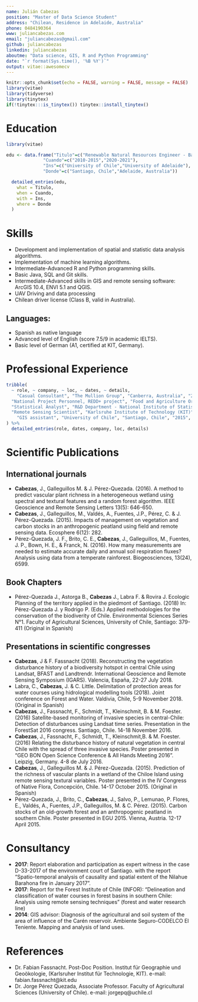 ```yaml
---
name: Julián Cabezas
position: "Master of Data Science Student"
address: "Chilean, Residence in Adelaide, Australia"
phone: 0484190364
www: juliancabezas.com
email: "juliancabezas@gmail.com"
github: juliancabezas
linkedin: juliancabezas
aboutme: "Data science, GIS, R and Python Programming"
date: "`r format(Sys.time(), '%B %Y')`"
output: vitae::awesomecv
---
```


```r
knitr::opts_chunk$set(echo = FALSE, warning = FALSE, message = FALSE)
library(vitae)
library(tidyverse)
library(tinytex)
if(!tinytex:::is_tinytex()) tinytex::install_tinytex()

```
<!-- # Perfil Profesional -->

<!-- My way of working is based on the capability to face complex challanges regarding analyzing data from several sources, generating algorithms to analize social, economic and environmental data, with a focus on spatially explicit information. I work as consultant, full-time professional or researcher. As part of my job, I have generated multiple scientific publications and working papers, with the intention of sharing methodologies and approaches. -->

# Education

```r
library(vitae)

edu <- data.frame("Titulo"=c("Renewable Natural Resources Engineer - Bachelor of Science in Renewable Natural Resources","Master of Data Science (Current student)"),
              "Cuando"=c("2010-2015","2020-2021"),
              "Ins"=c("University of Chile","University of Adelaide"),
              "Donde"=c("Santiago, Chile","Adelaide, Australia"))

  detailed_entries(edu,
    what = Titulo,
    when = Cuando,
    with = Ins,
    where = Donde
  )
```

# Skills

 * Development and implementation of spatial and statistic data analysis algorithms.
 * Implementation of machine learning algorithms.
 * Intermediate-Advanced R and Python programming skills.
 * Basic Java, SQL and Git skills.
 * Intermediate-Advanced skills in GIS and remote sensing software: ArcGIS 10.4, ENVI 5.1  and QGIS.
 * UAV Driving and data processing
 * Chilean driver license (Class B, valid in Australia).
 

## Languages:
 * Spanish as native language
 * Advanced level of English (score 7.5/9 in academic IELTS).
 * Basic level of German (A1, certified at KIT, Germany).


# Professional Experience

```r
tribble(
  ~ role, ~ company, ~ loc, ~ dates, ~ details,
    "Casual Consultant", "The Mullion Group", "Canberra, Australia", "2020", "Developing of a proof of concept of the implementation of the Generic Carbon Budget Model (GCBM) for forest carbon modelling in Chile",
  "National Project Personnel, REDD+ project", "Food and Agriculture Organization of the United Nations (FAO)", "Santiago, Chile", "2019", "Support for the Monitoring and Measurement System of the National Strategy of Climate Change and Vegetation Resources (ENCCRV). Elaboration of the REDD+ Technical Annex elaboration and reviewing process",
  "Statistical Analyst", "R&D Department - National Institute of Statistics", "Santiago, Chile", "2018 - 2019", "Development of statistic analysis algorithms, including text mining algorithms for automatic classification of labor sector in national surveys",
  "Remote Sensing Scientist", "Karlsruhe Institute of Technology (KIT)", "Karlsruhe, Germany", "2016 - 2017", "Implementation of disturbance detection algorithms using R and Landsat data (SaMovar Project)",
    "GIS assistant", "University of Chile", "Santiago, Chile", "2015", "GIS elaborations and spatial analysis in the Study for the definition of protection areas in the east piedmont of Santiago project, financed by the United Nations Development Programme (UNDP) "
) %>% 
  detailed_entries(role, dates, company, loc, details)
```

# Scientific Publications

## International journals

 *	**Cabezas**, J., Galleguillos M. & J. Pérez-Quezada. (2016). A method to predict vascular plant richness in a heterogeneous wetland using spectral and textural features and a random forest algorithm. IEEE Geoscience and Remote Sensing Letters 13(5): 646-650.
 *	**Cabezas**, J., Galleguillos, M., Valdés, A., Fuentes, J.P., Pérez, C. & J. Pérez-Quezada. (2015). Impacts of management on vegetation and carbon stocks in an anthropogenic peatland using field and remote sensing data. Ecosphere 6(12): 282.
 *	Pérez-Quezada, J. F., Brito, C. E., **Cabezas**, J., Galleguillos, M., Fuentes, J. P., Bown, H. E., & Franck, N. (2016). How many measurements are needed to estimate accurate daily and annual soil respiration fluxes? Analysis using data from a temperate rainforest. Biogeosciences, 13(24), 6599.
 
## Book Chapters

 *	Pérez-Quezada J., Astorga B., **Cabezas** J., Labra F. & Rovira J. Ecologic Planning of the territory applied in the piedmont of Santiago. (2018) In: Pérez-Quezada J. y Rodrigo P. (Eds.) Applied methodologies for the conservation of the biodiverity of Chile. Environmental Sciences Series N°1. Faculty of Agricultural Sciences, University of Chile, Santiago: 379-411 (Original in Spanish)
 
## Presentations in scientific congresses

 *	**Cabezas**, J & F. Fassnacht (2018). Reconstructing the vegetation disturbance history of a biodiversity hotspot in central Chile using Landsat, BFAST and Landtrendr. International Geoscience and Remote Sensing Symposium (IGARS). Valencia, España, 22-27 July 2018.
 *	Labra, C., **Cabezas**, J. & C. Little. Delimitation of protection areas for water courses using hidrological modelling tools (2018). Joint conference on Forest and Water. Valdivia, Chile, 5-9 November 2018. (Original in Spanish)
 *	**Cabezas**, J., Fassnacht, F., Schmidt, T., Kleinschmit, B. & M. Foester. (2016) Satellite-based monitoring of invasive species in central-Chile: Detection of disturbances using Landsat time series. Presentation in the ForestSat 2016 congress. Santiago, Chile. 14-18 November 2016.
 *	**Cabezas**, J., Fassnacht, F., Schmidt, T., Kleinschmit,B. & M. Foester. (2016) Relating the disturbance history of natural vegetation in central Chile with the spread of three invasive species. Poster presented in “GEO BON Open Science Conference & All Hands Meeting 2016”. Leipzig, Germany. 4-8 de July 2016.
 *	**Cabezas**, J., Galleguillos M. & J. Pérez-Quezada. (2015). Prediction of the richness of vascular plants in a wetland of the Chiloe Island using remote sensing textural variables. Poster presented in the IV Congress of Native Flora, Concepción, Chile. 14-17 October 2015. (Original in Spanish)
 *	Pérez-Quezada, J., Brito, C., **Cabezas**, J., Salvo, P., Lemunao, P. Flores, E., Valdés, A., Fuentes, J.P., Galleguillos, M. & C. Pérez. (2015). Carbon stocks of an old-growth forest and an anthropogenic peatland in southern Chile. Poster presented in EGU 2015. Vienna, Austria. 12-17 April 2015.

# Consultancy

 * **2017**: Report elaboration and participation as expert witness in the case D-33-2017 of the environment court of Santiago. with the report “Spatio-temporal analysis of causality and spatial extent of the Nilahue Barahona fire in January 2017".
 * **2017**: Report for the Forest Institute of Chile (INFOR): “Delineation and classification of water courses in forest basins in southern Chile: Analysis using remote sensing techniques" (forest and water research line)
 * **2014**: GIS advisor: Diagnosis of the agricultural and soil system of the area of influence of the Carén reservoir. Ambiente Seguro-CODELCO El Teniente. Mapping and analysis of land uses.

# References

 *	Dr. Fabian Fassnacht. Post-Doc Position. Institut für Geographie und Geoökologie, (Karlsruher Institut für Technologie, KIT). e-mail: fabian.fassnacht@kit.edu
 * 	Dr. Jorge Pérez Quezada, Associate Professor. Faculty of Agricultural Sciences (University of Chile). e-mail: jorgepq@uchile.cl


